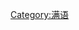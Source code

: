 {{Category_articles_containing_non-Chinese_language_text|mnc|mnc}}
{{CategoryTOC}}

[[Category:满语|Category:满语]]